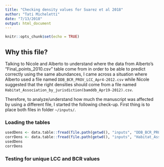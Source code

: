 ```yaml
---
title: "Checking density values for Suarez et al 2018"
author: "Tati Micheletti"
date: "7/13/2018"
output: html_document
---
```


```r
knitr::opts_chunk$set(echo = TRUE)
```

## Why this file?

Talking to Nicole and Alberto to understand where the data from Alberto's "Final_points_2010.csv" 
table come from in order to be able to predict correctly using the same abundances, I came across
a situation where Alberto used a file named `DDB_BCR_PROV_LCC_Apr4-2012.csv` while Nicole suggested 
that the right densities should come from a file named `Habitat_Association_by_jurisdiction(bamddb_Apr19-2012).csv`.

Therefore, to analyze/understand how much the manuscript was affected by using a different file, I 
started the following check-up. First thing is to place both files in folder `~/inputs/`.

### Loading the tables
```r
usedDens <- data.table::fread(file.path(getwd(), "inputs", "DDB_BCR_PROV_LCC_Apr4-2012.csv"))
corrDens <- data.table::fread(file.path(getwd(), "inputs", "Habitat_Association_by_jurisdiction(bamddb_Apr19-2012).csv"))
usedDens
corrDens
```

### Testing for unique LCC and BCR values




